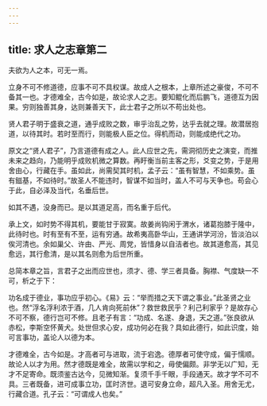 ```yaml
---
---
---
```

title: 求人之志章第二
---




夫欲为人之本，可无一焉。

立身不可不修道德，应事不可不具权谋。故成人之根本，上章所述之豪俊，不可不备其一也。才德难全，古今如是，故论求人之志。要知鲲化而后鹏飞，道德互为因果。穷则独善其身，达则兼善天下，此士君子之所以不苟出处也。

贤人君子明于盛衰之道，通乎成败之数，审乎治乱之势，达乎去就之理。故潜居抱道，以待其时。若时至而行，则能极人臣之位。得机而动，则能成绝代之功。

原文之“贤人君子”，乃言道德有成之人。此人应世之先，需洞彻历史之演变，而推未来之趋向，乃能明乎成败机微之算数。再盱衡当前主客之形，爻变之势，于是用舍由心，行藏在手。虽如此，尚需契其时机，孟子云：“虽有智慧，不如乘势。虽有鎡基，不如待时。”故圣人不能违时，智谋不如当时，盖人不可与天争也。苟会心于此，自必泽及当代，名垂后世。

如其不遇，没身而已。是以其道足高，而名重于后代。

承上文，如时势不得其机，要能甘于寂寞。故姜尚钩闲于渭水，诸葛抱膝于隆中，此待时也。时有至有不至，运有穷通。故希夷高卧华山，王通讲学河汾，皆淡泊以俟河清也。余如巢父、许由、严光、周党，皆惜身以自洁者也。故其道愈高，其见愈远，其行愈清，是以其名则愈为后世所重。

总简本章之旨，言君子之出而应世也，须才、德、学三者具备。胸襟、气度缺一不可，析之于下：

功名成于德业，事功应乎初心。《易》云：“举而措之天下谓之事业。”此圣贤之业也。然“浮名浮利浓于酒，几人肯向死前休”？救世救民乎？利己利家乎？是故存心不可不察，德行岂可不修。且老子有言：“功成、名遂、身退，天之道。”张良欲从赤松，李斯空怀黄犬。处世但求心安，成功何必在我？具如此德行，如此识度，始可言事功，盖论人以德为本。

才德难全，古今如是。才高者可与进取，流于宕逸。德厚者可使守成，偏于懦顺。故论人以才为用。然才德既是难全，故需以学和之，毋使偏颇。非学无以广知，无才不足寄命。既须鉴古达今，见微知渐。复须千手千眼，手段通天。故才学不可不具。三者既备，进可成事立功，匡时济世。退可安身立命，超凡入圣。用舍无尤，行藏合道。孔子云：“可谓成人也矣。”